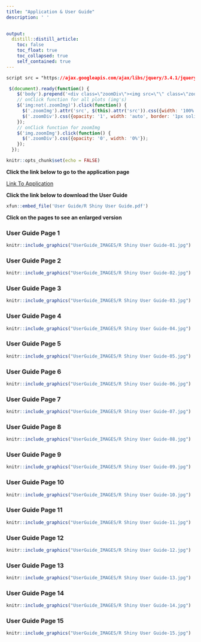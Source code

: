 ```yaml
---
title: "Application & User Guide"
description: ' '
  

output:
  distill::distill_article:
    toc: false
    toc_float: true
    toc_collapsed: true
    self_contained: true
---
```


```css
script src = "https://ajax.googleapis.com/ajax/libs/jquery/3.4.1/jquery.min.js"
```


```js
 $(document).ready(function() {
    $('body').prepend('<div class=\"zoomDiv\"><img src=\"\" class=\"zoomImg\"></div>');
    // onClick function for all plots (img's)
    $('img:not(.zoomImg)').click(function() {
      $('.zoomImg').attr('src', $(this).attr('src')).css({width: '100%'});
      $('.zoomDiv').css({opacity: '1', width: 'auto', border: '1px solid white', borderRadius: '5px', position: 'fixed', top: '50%', left: '50%', marginRight: '-50%', transform: 'translate(-50%, -50%)', boxShadow: '0px 0px 50px #888888', zIndex: '50', overflow: 'auto', maxHeight: '100%'});
    });
    // onClick function for zoomImg
    $('img.zoomImg').click(function() {
      $('.zoomDiv').css({opacity: '0', width: '0%'}); 
    });
  });
```

```r
knitr::opts_chunk$set(echo = FALSE)
```

**Click the link below to go to the application page**

[Link To Application](https://dtcs.shinyapps.io/ISSS608_G1_T08/)


**Click the link below to download the User Guide**


```r
xfun::embed_file('User Guide/R Shiny User Guide.pdf')
```


**Click on the pages to see an enlarged version**

### User Guide Page 1

```r
knitr::include_graphics("UserGuide_IMAGES/R Shiny User Guide-01.jpg")
```

### User Guide Page 2

```r
knitr::include_graphics("UserGuide_IMAGES/R Shiny User Guide-02.jpg")
```

### User Guide Page 3

```r
knitr::include_graphics("UserGuide_IMAGES/R Shiny User Guide-03.jpg")
```

### User Guide Page 4

```r
knitr::include_graphics("UserGuide_IMAGES/R Shiny User Guide-04.jpg")
```

### User Guide Page 5

```r
knitr::include_graphics("UserGuide_IMAGES/R Shiny User Guide-05.jpg")
```

### User Guide Page 6

```r
knitr::include_graphics("UserGuide_IMAGES/R Shiny User Guide-06.jpg")
```

### User Guide Page 7

```r
knitr::include_graphics("UserGuide_IMAGES/R Shiny User Guide-07.jpg")
```

### User Guide Page 8

```r
knitr::include_graphics("UserGuide_IMAGES/R Shiny User Guide-08.jpg")
```

### User Guide Page 9

```r
knitr::include_graphics("UserGuide_IMAGES/R Shiny User Guide-09.jpg")
```

### User Guide Page 10

```r
knitr::include_graphics("UserGuide_IMAGES/R Shiny User Guide-10.jpg")
```

### User Guide Page 11

```r
knitr::include_graphics("UserGuide_IMAGES/R Shiny User Guide-11.jpg")
```

### User Guide Page 12

```r
knitr::include_graphics("UserGuide_IMAGES/R Shiny User Guide-12.jpg")
```

### User Guide Page 13

```r
knitr::include_graphics("UserGuide_IMAGES/R Shiny User Guide-13.jpg")
```

### User Guide Page 14

```r
knitr::include_graphics("UserGuide_IMAGES/R Shiny User Guide-14.jpg")
```

### User Guide Page 15

```r
knitr::include_graphics("UserGuide_IMAGES/R Shiny User Guide-15.jpg")
```





